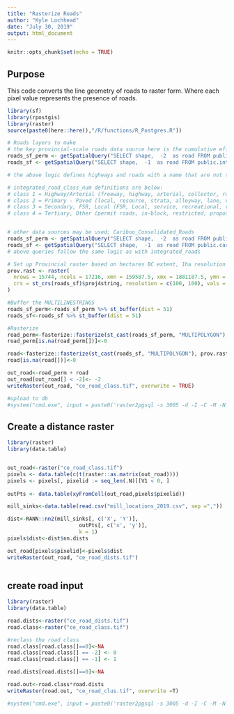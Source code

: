 ```yaml
---
title: "Rasterize Roads"
author: "Kyle Lochhead"
date: "July 30, 2019"
output: html_document
---
```


<!-- # Copyright 2018 Province of British Columbia
# 
# Licensed under the Apache License, Version 2.0 (the "License");
# you may not use this file except in compliance with the License.
# You may obtain a copy of the License at
# 
# http://www.apache.org/licenses/LICENSE-2.0
# 
# Unless required by applicable law or agreed to in writing, software distributed under the License is distributed on an "AS IS" BASIS,
# WITHOUT WARRANTIES OR CONDITIONS OF ANY KIND, either express or implied.
# See the License for the specific language governing permissions and limitations under the License.-->

```r
knitr::opts_chunk$set(echo = TRUE)
```

## Purpose

This code converts the line geometry of roads to raster form. Where each pixel value represents the presence of roads.

```r
library(sf)
library(rpostgis)
library(raster)
source(paste0(here::here(),"/R/functions/R_Postgres.R"))

# Roads layers to make
# the key provincial-scale roads data source here is the cumulative effects program integrated roads data; public.integrated_roads
roads_sf_perm <- getSpatialQuery("SELECT shape,  -2  as road FROM public.integrated_roads where integrated_road_class_num <= 2 or (dra_road_name_full is not null AND dra_road_class <> 'trail');")
roads_sf <- getSpatialQuery("SELECT shape,  -1  as road FROM public.integrated_roads where integrated_road_class_num > 2")

# the above logic defines highways and roads with a name that are not trails as 'permanent' roads (-2), and all other roads types as non-permanent (-1)

# integrated_road_class_num definitions are below:
# class 1 = Highway/Arterial (freeway, highway, arterial, collector, ramp, yield )
# class 2 = Primary - Paved (local, resource, strata, alleyway, lane, driveway)
# class 3 = Secondary, FSR, Local (FSR, Local, service, recreational, resource, OGC long-term all weather)
# class 4 = Tertiary, Other (permit roads, in-block, restricted, proposed, seasonal, overgrown, decommissioned, trail, runway) 


# other data sources may be used; Cariboo_Consolidated_Roads
roads_sf_perm <- getSpatialQuery("SELECT shape,  -2  as road FROM public.cariboo_consolidated_roads where TRANSPORT_LINE_SURFACE_CODE = 'P' or (STRUCTURED_NAME_1 is not null AND TRANSPORT_LINE_TYPE_CODE <> 'TRL');")
roads_sf <- getSpatialQuery("SELECT shape,  -1  as road FROM public.cariboo_consolidated_roads where TRANSPORT_LINE_SURFACE_CODE <> 'P'")
# above queries follow the same logic as with integrated_roads

# Set up Provincial raster based on hectares BC extent, 1ha resolution and projection
prov.rast <- raster(
  nrows = 15744, ncols = 17216, xmn = 159587.5, xmx = 1881187.5, ymn = 173787.5, ymx = 1748187.5, 
  crs = st_crs(roads_sf)$proj4string, resolution = c(100, 100), vals = 0
)

#Buffer the MULTILINESTRINGS
roads_sf_perm<-roads_sf_perm %>% st_buffer(dist = 51)
roads_sf<-roads_sf %>% st_buffer(dist = 51)

#Rasterize
road_perm<-fasterize::fasterize(st_cast(roads_sf_perm, "MULTIPOLYGON"), prov.rast, field = "road")
road_perm[is.na(road_perm[])]<-0

road<-fasterize::fasterize(st_cast(roads_sf, "MULTIPOLYGON"), prov.rast, field = "road")
road[is.na(road[])]<-0

out_road<-road_perm + road
out_road[out_road[] < -2]<- -2
writeRaster(out_road, "ce_road_class.tif", overwrite = TRUE)

#upload to db
#system("cmd.exe", input = paste0('raster2pgsql -s 3005 -d -I -C -M -N 2147483648  ', here::here(), '/R/params/ften_road.tif -t 100x100 rast.rds_ften | psql postgres://', keyring::key_get('dbuser', keyring = 'postgreSQL'), ':', keyring::key_get('dbpass', keyring = 'postgreSQL'), '@', keyring::key_get('dbhost', keyring = 'postgreSQL'), ':5432/clus'), show.output.on.console = FALSE, invisible = TRUE)

```

## Create a distance raster

```r

library(raster)
library(data.table)


out_road<-raster("ce_road_class.tif")
pixels <- data.table(c(t(raster::as.matrix(out_road)))) 
pixels <- pixels[, pixelid := seq_len(.N)][V1 < 0, ]
        
outPts <- data.table(xyFromCell(out_road,pixels$pixelid))

mill_sinks<-data.table(read.csv("mill_locations_2019.csv", sep =","))

dist<-RANN::nn2(mill_sinks[, c('X', 'Y')], 
                       outPts[, c('x', 'y')], 
                       k = 1)
pixels$dist<-dist$nn.dists

out_road[pixels$pixelid]<-pixels$dist
writeRaster(out_road, "ce_road_dists.tif")
 
```

## create road input

```r
library(raster)
library(data.table)

road.dists<-raster("ce_road_dists.tif")
road.class<-raster("ce_road_class.tif")

#reclass the road class
road.class[road.class[]==0]<-NA
road.class[road.class[] == -2] <- 0
road.class[road.class[] == -1] <- 1

road.dists[road.dists[]==0]<-NA

road.out<-road.class*road.dists
writeRaster(road.out, "ce_road_clus.tif", overwrite =T)

#system("cmd.exe", input = paste0('raster2pgsql -s 3005 -d -I -C -M -N 2147483648  ', here::here(), '/R/params/road_clus.tif -t 100x100 rast.rds_cariboo_2022 | psql postgres://', keyring::key_get('dbuser', keyring = 'postgreSQL'), ':', keyring::key_get('dbpass', keyring = 'postgreSQL'), '@', keyring::key_get('dbhost', keyring = 'postgreSQL'), ':5432/clus'), show.output.on.console = FALSE, invisible = TRUE)
```